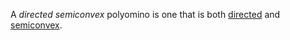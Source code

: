 A _directed semiconvex_ polyomino is one that is both [directed](/classes/directed) and [semiconvex](/classes/semiconvex).
